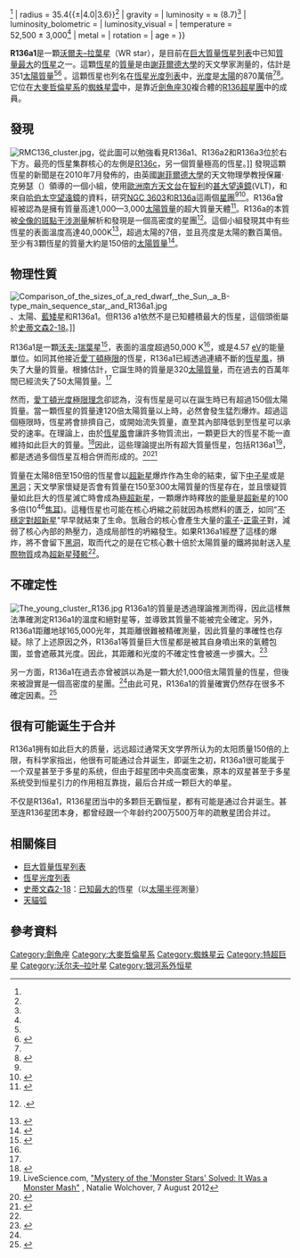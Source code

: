{{noteTA
|1=zh-hans:沃尔夫;zh-hk:沃爾夫;zh-tw:沃夫;
|2=zh-hans:拉叶;zh-hk:拉葉;zh-tw:瑞葉;
}}

{{Starbox begin
| name = R136a1
}}
{{Starbox image
| image = [[File:R136a1.jpg|250px]]
| caption = 藝術家想像位於大麥哲倫星系的[[沃爾夫-拉葉星|沃夫-瑞葉]]星R136a1。
}}
{{Starbox observe
| epoch = [[J2000.0|J2000.0]]
| equinox = [[J2000.0|J2000.0]]
| constell = [[劍魚座|劍魚座]]
| ra = {{RA|5|38|42.43}}<ref name=sb>{{SIMBAD link|RMC+136a1|RMC 136a1 – Star in Cluster}}, database entry, [[SIMBAD|SIMBAD]].</ref>
| dec = {{DEC|−69|06|02.2}}<ref name=sb/>
| appmag_v = 12.77<ref name=sb/>
}}
{{Starbox character
| class = [[沃爾夫-拉葉星|O4.5I-a0/WN5I-a0]]<ref name=arxiv>"R136星團是由數顆個別質量均超過150[[太陽質量|太陽質量]]的恆星組成的星團"，Paul A Crowther, Olivier Schnurr, Raphael Hirschi, Norhasliza Yusof, Richard J Parker, Simon P Goodwin, Hasan Abu Kassim, {{ArXiv|1007.3284}}.</ref>
| b-v=+0.01(-0.30)<ref name=sb/>
| u-b=?
| variable=?
}}
{{Starbox astrometry
| radial_v = <!--Radial velocity (in km/sec)-->
| prop_mo_ra = <!--Proper motion (RA), μα cos δ (in milliarcsec/yr)-->
| prop_mo_dec = <!--Proper motion (dec), μδ (in milliarcsec/yr)-->
| parallax = <!--Parallax (in milliarcsec)-->
| p_error = <!--Parallax error (in milliarcsec)-->
| parallax_footnote = <!--Parallax footnote-->
| dist_ly = 165,000
| dist_pc = 50,613
| space_v_u = <!--Space velocity (U), σu cos v w (in km/s)-->
| space_v_v = <!--Space velocity (V), σv cos w (in km/s)-->
| space_v_w = <!--Space velocity (W), σw (in km/s)-->
}}
{{Starbox detail
| source = <!--[source url]-->
| mass = 265{{±|80|35}}<ref name=arxiv/>
| radius = 35.4{{±|4.0|3.6}}<ref name=arxiv/>
| gravity = <!--Surface gravity (given as the base 10 logarithm expressed in cgs units)-->
| luminosity = ≈ (8.7){{e|6}}<ref name=arxiv/>
| luminosity_bolometric = <!--Luminosity (in solar luminosities), bolometric-->
| luminosity_visual = <!--Luminosity (in solar luminosities), visual (V)-->
| temperature = 52,500 ± 3,000<ref name=arxiv/>
| metal = <!--Metallicity (no units provided by template)-->
| rotation = <!--Rotation (no units provided by template)-->
| age = 
}}
{{Starbox catalog
| names= BAT99 108, RMC 136a1, [HSH95] 3, [WO84] 1b, Cl* NGC 2070 MH 498, [CHH92] 1, [P93] 954. }}
{{Starbox reference
| Simbad = RMC+136a1
| ARICNS = <!--Code-->
}}
{{Starbox end}}

'''R136a1'''是一顆[[沃爾夫–拉葉星|沃爾夫–拉葉星]]（WR star），是目前在[[巨大質量恆星列表|巨大質量恆星列表]]中已知[[質量|質量]][[巨大質量恆星列表|最大]]的[[恆星|恆星]]之一。這顆[[恆星|恆星]]的[[質量|質量]]是由[[謝菲爾德大學|謝菲爾德大學]]的天文學家測量的，估計是351[[太陽質量|太陽質量]]<ref name=arxiv/><ref>{{cite news|url=http://www.bbc.co.uk/news/science-environment-10707416|title=Astronomers detect 'monster star'|last=Amos|first=Jonathan|date=21 July 2010|publisher=BBC News|accessdate=21 July 2010|archive-date=2012-05-03|archive-url=https://www.webcitation.org/67OTWfItB?url=http://www.bbc.co.uk/news/science-environment-10707416|dead-url=no}}</ref> 。這顆恆星也列名在[[恆星光度列表|恆星光度列表]]中，[[光度|光度]]是[[太陽|太陽]]的870萬倍<ref name=arxiv/><ref>{{cite news|url=http://www.space.com/scienceastronomy/eso-massive-stars-discovered-100721.html|title=Heftiest Star Discovery Shatters Cosmic Record|last=Chow|first=Denise|date=21 July 2010|publisher=SPACE.com|accessdate=21 July 2010|archive-date=2010-12-24|archive-url=https://web.archive.org/web/20101224022111/http://www.space.com/scienceastronomy/eso-massive-stars-discovered-100721.html|dead-url=yes}}</ref>。它位在[[大麥哲倫星系|大麥哲倫星系]]的[[蜘蛛星雲|蜘蛛星雲]]中，是靠近[[NGC_2070|劍魚座30]]複合體的[[R136|R136]][[超星團|超星團]]中的成員。

== 發現 ==
[[File:RMC136_cluster.jpg|thumb]]，從此圖可以勉強看見R136a1、R136a2和R136a3位於右下方。最亮的恆星集群核心的左側是[[R136c|R136c]]，另一個質量極高的恆星。]]
發現這顆恆星的新聞是在2010年7月發佈的，由英國[[謝菲爾德大學|謝菲爾德大學]]的天文物理學教授保羅·克勞瑟（{{lang|en|Paul Crowther}}）領導的一個小組，使用[[歐洲南方天文台|歐洲南方天文台]]在[[智利|智利]]的[[甚大望遠鏡|甚大望遠鏡]](VLT)，和來自[[哈伯太空望遠鏡|哈伯太空望遠鏡]]的資料，研究[[NGC_3603|NGC 3603]]和[[R136|R136]]a這兩個[[星團|星團]]<ref name=arxiv/><ref name="eso">{{Cite web
 | url = http://www.eso.org/public/news/eso1030/
 | date = 2010-07-21
 | title = A 300 Solar Mass Star Uncovered
 | publisher = [[ESO|ESO]] Press Release
 | accessdate = 2010-08-01
 | archive-date = 2019-05-04
 | archive-url = https://web.archive.org/web/20190504013338/https://www.eso.org/public/news/eso1030/
 | dead-url = no
 }}</ref>。R136a曾經被認為是擁有質量高達1,000—3,000[[太陽質量|太陽質量]]的超大質量天體<ref name=conti>{{cite journal|title=The optical spectrum of R136a - The central object of the 30 Doradus nebula|journal=The Astrophysical Journal|volume=263|pages=108–115|date=December 1982|doi=10.1086/160485|issn=0004-637X|language=en|url=http://adsabs.harvard.edu/abs/1982ApJ...263..108E|accessdate=2018-04-02|author=D. C. Ebbets, P. S. Conti}}</ref>。R136a的本質被[[全像干涉儀|全像的]][[斑點干涉測量|斑點干涉測量]]解析和發現是一個高密度的星團<ref name=ms>{{PDFlink|http://www.eso.org/sci/publications/messenger/archive/no.40-jun85/messenger-no40-4-6.pdf|R136a and the Central Object in the Giant HII Region NGC 3603 Resolved by Holographic Speckle Interferometry}}.</ref>。這個小組發現其中有些恆星的表面溫度高達40,000K<ref name="KoterHeapHubeny">{{cite journal
 |url          = http://www.iop.org/EJ/abstract/0004-637X/509/2/879/
 |last         = Koter, Heap, and Hubeny
 |title        = An Empirical Isochrone of Very Massive Stars in R136A
 |year         = 1998
 |journal      = The Astrophysical Journal
 |volume       = 509
 |issue        = 2
 |pages        = 879–896
 |doi          = 10.1086/306503
 |first1       = Alex
 |last2        = Heap
 |first2       = Sara R.
 |last3        = Hubeny
 |first3       = Ivan
 |bibcode      = 1998ApJ...509..879D
 |access-date  = 2013-10-26
 |archive-date = 2019-12-07
 |archive-url  = https://web.archive.org/web/20191207190751/http://www.iop.org/EJ/abstract/0004-637X/509/2/879/
 |dead-url     = no
}}</ref>，超過太陽的7倍，並且亮度是太陽的數百萬倍。至少有3顆恆星的質量大約是150倍的[[太陽質量|太陽質量]]<ref>{{cite journal
 | author = Weigelt, G.; Baier, G.
 | title = R136a in the 30 Doradus nebula resolved by holographic speckle interferometry
 | journal = Astronomy and Astrophysics 
 | year = September 1985
 | volume = 150
 | pages = L18–L20
 | bibcode = 1985A&A...150L..18W
}}</ref>。

== 物理性質 ==
[[File:Comparison_of_the_sizes_of_a_red_dwarf,_the_Sun,_a_B-type_main_sequence_star,_and_R136a1.jpg|thumb]]、太陽、[[藍矮星|藍矮星]]和R136a1。但R136 a1依然不是已知體積最大的恆星，這個頭銜屬於[[史蒂文森2-18|史蒂文森2-18]]。]] <!--This image implies that R136a1 is notable due to its volume, which is actually rather small.  A more appropriate image would be a bar graph comparing mass.-->

R136a1是一顆[[沃爾夫-拉葉星|沃夫-瑞葉星]]<ref>{{cite web|url=http://itsmejohnsmith.hubpages.com/hub/R136a1-The-Most-Massive-Star-Known|title=R136a1 - The Most Massive Star Known|publisher=HubPages|date=|accessdate=2013-10-26|archive-date=2014-03-28|archive-url=https://web.archive.org/web/20140328223011/http://itsmejohnsmith.hubpages.com/hub/R136a1-The-Most-Massive-Star-Known|dead-url=no}}</ref>，表面的溫度超過50,000 K<ref name=arxiv/>，或是4.57 [[電子伏特|eV]]的能量單位。如同其他接近[[愛丁頓極限|愛丁頓極限]]的恆星，R136a1已經透過連續不斷的[[恆星風|恆星風]]，損失了大量的質量。根據估計，它誕生時的質量是320[[太陽質量|太陽質量]]，而在過去的百萬年間已經流失了50太陽質量。<ref name=arxiv/>

然而，[[愛丁頓光度|愛丁頓光度極限理念]]卻認為，沒有恆星是可以在誕生時已有超過150個太陽質量。當一顆恆星的質量達120倍太陽質量以上時，必然會發生猛烈爆炸。超過這個極限時，恆星將會排擠自己，或開始流失質量，直至其內部降低到至恆星可以承受的速率。在理論上，由於[[恆星風|恆星風]]會讓許多物質流出，一顆更巨大的恆星不能一直維持如此巨大的質量。<ref name=HD>{{cite journal|title=Revisiting the Modified Eddington Limit for Massive Stars|journal=The Astrophysical Journal|volume=504|issue=1|pages=200|url=http://stacks.iop.org/0004-637X/504/i=1/a=200|date=1998|doi=10.1086/306048|issn=0004-637X|language=en|accessdate=2018-04-02|author=Andrew Ulmer, Edward L. Fitzpatrick}}</ref>因此，這些理論提出所有超大質量恆星，包括R136a1<ref>LiveScience.com, [http://news.yahoo.com/mystery-monster-stars-solved-monster-mash-161251348.html?_esi=1 "Mystery of the 'Monster Stars' Solved: It Was a Monster Mash"] {{Wayback|url=http://news.yahoo.com/mystery-monster-stars-solved-monster-mash-161251348.html?_esi=1 |date=20190504123648 }}, Natalie Wolchover, 7 August 2012</ref>，都是透過多個恆星互相合併而形成的。<ref>{{Cite web |url=http://www.newscientist.com/article/dn22161-astrophile-monster-stars-are-just-misunderstood.html |title=dn22161 astrophile monster stars are just misunderstood |accessdate=2013-10-26 |archive-date=2013-10-29 |archive-url=https://web.archive.org/web/20131029185244/http://www.newscientist.com/article/dn22161-astrophile-monster-stars-are-just-misunderstood.html |dead-url=no }}</ref><ref>{{cite journal |last=Oh |first=Sambaran |last2=Kroupa |first2=Pavel |last3=Oh |first3=Seungkyung |year=2012 |title=The emergence of super-canonical stars in R136-type star-burst clusters |arxiv=1208.0826|bibcode = 2012arXiv1208.0826B |volume=1208 |pages=826 }}</ref>

質量在太陽8倍至150倍的恆星會以[[超新星|超新星]]爆炸作為生命的結束，留下[[中子星|中子星]]或是[[黑洞|黑洞]]；天文學家懷疑是否會有質量在150至300太陽質量的恆星存在，並且懷疑質量如此巨大的恆星滅亡時會成為[[極超新星|極超新星]]，一顆爆炸時釋放的[[能量|能量]]是[[超新星|超新星]]的100多倍(10<sup>46</sup>[[焦耳|焦耳]])。這種恆星也可能在核心坍縮之前就因為核燃料的匱乏，如同"[[不穩定對超新星|不穩定對超新星]]"早早就結束了生命。氫融合的核心會產生大量的[[電子|電子]]-[[正電子|正電子]]對，減弱了核心內部的熱壓力，造成局部性的坍縮發生。如果R136a1經歷了這樣的爆炸，將不會留下[[黑洞|黑洞]]，取而代之的是在它核心數十倍於太陽質量的鐵將拋射送入[[星際物質|星際物質]]成為[[超新星殘骸|超新星殘骸]]<ref name=eso/>。

== 不確定性 ==
[[File:The_young_cluster_R136.jpg|thumb]]
R136a1的質量是透過理論推測而得，因此這樣無法準確測定R136a1的溫度和絕對星等，並導致其質量不能被完全確定。另外，R136a1距離地球165,000光年，其距離很難被精確測量，因此質量的準確性也存疑。除了上述原因之外，R136a1等質量巨大恆星都是被其自身噴出來的氣體包圍，並會遮蔽其光度。因此，其距離和光度的不確定性會被進一步擴大。<ref>{{cite web | url = http://www.rmg.co.uk/explore/astronomy-and-time/astronomy-facts/stars/what-is-a-star | title = What is a star? | publisher = Royal Greenwich Observatory | accessdate = 2006-09-07 | deadurl = yes | archiveurl = https://web.archive.org/web/20151025044353/http://www.rmg.co.uk/explore/astronomy-and-time/astronomy-facts/stars/what-is-a-star | archivedate = 2015-10-25 }}</ref>

另一方面，R136a1在過去亦曾被誤以為是一顆大於1,000倍太陽質量的恆星，但後來被證實是一個高密度的星團。<ref name=ms/>由此可見，R136a1的質量確實仍然存在很多不確定因素。<ref name="hinshaw">{{cite web | last = Hinshaw | first = Gary | date = August 23, 2006 | url = http://map.gsfc.nasa.gov/universe/rel_stars.html | title = The Life and Death of Stars | publisher = NASA WMAP Mission | accessdate = 2006-09-01 | archive-url = https://web.archive.org/web/20080312214838/http://map.gsfc.nasa.gov/universe/rel_stars.html | archive-date = 2008-03-12 | dead-url = yes }}</ref>

== 很有可能诞生于合并 ==
R136a1拥有如此巨大的质量，远远超过通常天文学界所认为的太阳质量150倍的上限，有科学家指出，他很有可能通过合并诞生，即诞生之初，R136a1很可能属于一个双星甚至于多星的系统，但由于超星团中央高度密集，原本的双星甚至于多星系统受到恒星引力的作用相互靠拢，最后合并成一颗巨大的单星。

不仅是R136a1，R136星团当中的多颗巨无霸恒星，都有可能是通过合并诞生。甚至连R136星团本身，都曾经跟一个年龄约200万{{连接号}}500万年的疏散星团合并过。

== 相關條目 ==
* [[巨大質量恆星列表|巨大質量恆星列表]]
* [[恆星光度列表|恆星光度列表]]
* [[史蒂文森2-18|史蒂文森2-18]]：[[巨大恆星列表|已知最大的]]恆星（以[[太陽半徑|太陽半徑]]測量）
* [[天貓弧|天貓弧]]

== 參考資料 ==
{{reflist|2}}

<!-- location -->
<!-- star type -->
<!-- other -->

{{Stars of Dorado}}

[[Category:劍魚座|Category:劍魚座]]
[[Category:大麥哲倫星系|Category:大麥哲倫星系]]
[[Category:蜘蛛星云|Category:蜘蛛星云]]
[[Category:特超巨星|Category:特超巨星]]
[[Category:沃尔夫–拉叶星|Category:沃尔夫–拉叶星]]
[[Category:银河系外恒星|Category:银河系外恒星]]